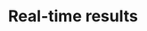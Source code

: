 ---
title: 'Real-time results'
description: 'Lear how API keys work on ReDem'
icon: "arrow-up-arrow-down"
iconType: "regular"
---